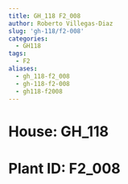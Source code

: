 ```yaml
---
title: GH_118 F2_008
author: Roberto Villegas-Diaz
slug: 'gh-118/f2-008'
categories:
  - GH118
tags:
  - F2
aliases:
  - gh_118-f2_008
  - gh-118-f2-008
  - gh118-f2008
---
```


# **House**: GH_118
# **Plant ID**: F2_008
